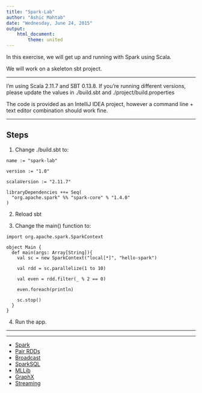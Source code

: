 ```yaml
---
title: "Spark-Lab"
author: "Ashic Mahtab"
date: "Wednesday, June 24, 2015"
output: 
    html_document:
        theme: united
---
```


In this exercise, we will get up and running with Spark using Scala. 

We will work on a skeleton sbt project. 

<hr />

I'm using Scala 2.11.7 and SBT 0.13.8. If you're running different versions, please update the values in ./build.sbt and ./project/build.properties

The code is provided as an IntelliJ IDEA project, however a command line + text editor combination should work fine.

<hr />

## Steps

1. Change ./build.sbt to:

```
name := "spark-lab"

version := "1.0"

scalaVersion := "2.11.7"

libraryDependencies ++= Seq(
  "org.apache.spark" %% "spark-core" % "1.4.0"
)
```
2. Reload sbt

3. Change the main() function to:

```
import org.apache.spark.SparkContext

object Main {
  def main(args: Array[String]){
    val sc = new SparkContext("local[*]", "hello-spark")

    val rdd = sc.parallelize(1 to 10)

    val even = rdd.filter(_ % 2 == 0)

    even.foreach(println)

    sc.stop()
  }
}
```

4. Run the app.


<hr /><hr />

* [Spark](./Spark.html)
* [Pair RDDs](./Paired.html)
* [Broadcast](./Broadcast.html)
* [SparkSQL](./SparkSql.html)
* [MLLib](./MLLib.html)
* [GraphX](./GraphX.html)
* [Streaming](./Twitter.html)

